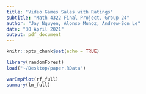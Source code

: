 ```yaml
---
title: "Video Games Sales with Ratings"
subtitle: "Math 4322 Final Project, Group 24"
author: "Jay Nguyen, Alonso Munoz, Andrew-Son Le"
date: "30 April 2021"
output: pdf_document
---
```


```r
knitr::opts_chunk$set(echo = TRUE)
```


```r
library(randomForest)
load("~/Desktop/paper.RData")
```
```r
varImpPlot(rf_full)
summary(lm_full)
```